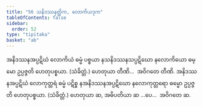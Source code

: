 ```yaml
---
title: "56 သနိဒဿနတ္တိက, လောကိယဒုက"
tableOfContents: false
sidebar:
  order: 52
type: "tipitaka"
basket: "ab"
---
```



<DynamicBreadcrumb />

<Division number="99">

<Paragraph number="243">
အနိဒဿနအပ္ပဋိဃံ လောကိယံ ဓမ္မံ ပစ္စယာ နသနိဒဿနသပ္ပဋိဃော နလောကိယော ဓမ္မော ဥပ္ပဇ္ဇတိ ဟေတုပစ္စယာ. (သံခိတ္တံ.) ဟေတုယာ တီဏိ…  အဝိဂတေ တီဏိ.
</Paragraph>

<Paragraph number="244">
အနိဒဿနအပ္ပဋိဃံ လောကုတ္တရံ ဓမ္မံ ပဋိစ္စ နအနိဒဿနအပ္ပဋိဃော နလောကုတ္တရော ဓမ္မော ဥပ္ပဇ္ဇတိ ဟေတုပစ္စယာ. (သံခိတ္တံ.) ဟေတုယာ ဆ, အဓိပတိယာ ဆ …ပေ…  အဝိဂတေ ဆ.
</Paragraph>
</Division>